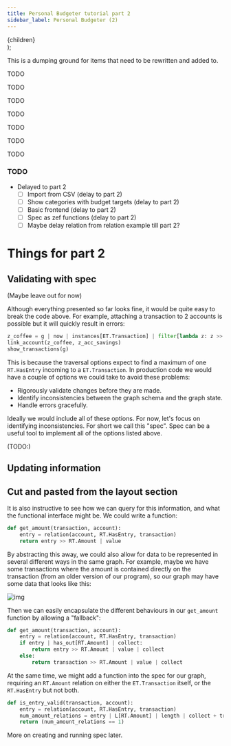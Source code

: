 ```yaml
---
title: Personal Budgeter tutorial part 2
sidebar_label: Personal Budgeter (2)
---
```



  <div className="danny">{children}</div>
);

This is a dumping ground for items that need to be rewritten and added to.

TODO

TODO

TODO

TODO

TODO

TODO

TODO

### TODO

- Delayed to part 2
  - [ ] Import from CSV (delay to part 2)
  - [ ] Show categories with budget targets (delay to part 2)
  - [ ] Basic frontend (delay to part 2)
  - [ ] Spec as zef functions (delay to part 2)
  - [ ] Maybe delay relation from relation example till part 2?

# Things for part 2

## Validating with spec

(Maybe leave out for now)

Although everything presented so far looks fine, it would be quite easy to
break the code above. For example, attaching a transaction to 2 accounts is
possible but it will quickly result in errors:

```python
z_coffee = g | now | instances[ET.Transaction] | filter[lambda z: z >> O[RT.Description] | maybe_value | collect == "Coffee"] | only | collect
link_account(z_coffee, z_acc_savings)
show_transactions(g)
```

This is because the traversal options expect to find a maximum of one
`RT.HasEntry` incoming to a `ET.Transaction`. In production code we would
have a couple of options we could take to avoid these problems:

- Rigorously validate changes before they are made.
- Identify inconsistencies between the graph schema and the graph state.
- Handle errors gracefully.

Ideally we would include all of these options. For now, let's focus on
identifying inconsistencies. For short we call this "spec". Spec can be a
useful tool to implement all of the options listed above.

(TODO:)

## Updating information

## Cut and pasted from the layout section

It is also instructive to see how we can query for this information, and what
the functional interface might be. We could write a function:

```python
def get_amount(transaction, account):
    entry = relation(account, RT.HasEntry, transaction)
    return entry >> RT.Amount | value
```

By abstracting this away, we could also allow for data to be represented in
several different ways in the same graph. For example, maybe we have some
transactions where the amount is contained directly on the transaction (from
an older version of our program), so our graph may have some data that looks
like this:

![img](trans_layout3.svg)

Then we can easily encapsulate the different behaviours in our `get_amount`
function by allowing a "fallback":

```python
def get_amount(transaction, account):
    entry = relation(account, RT.HasEntry, transaction)
    if entry | has_out[RT.Amount] | collect:
        return entry >> RT.Amount | value | collect
    else:
        return transaction >> RT.Amount | value | collect
```

At the same time, we might add a function into the spec for our graph,
requiring an `RT.Amount` relation on either the `ET.Transaction` itself, or
the `RT.HasEntry` but not both.

```python
def is_entry_valid(transaction, account):
    entry = relation(account, RT.HasEntry, transaction)
    num_amount_relations = entry | L[RT.Amount] | length | collect + transaction | L[RT.Amount] | length | collect
    return (num_amount_relations == 1)
```

More on creating and running spec later.
